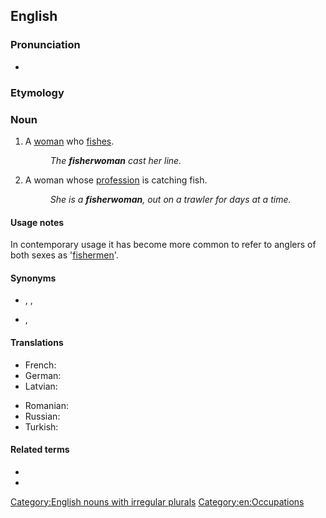 ==English==

===Pronunciation===
* {{a|UK}} {{IPA|/ˈfɪʃəˌwʊmən/|lang=en}}

===Etymology===
{{compound|en|fisher|woman}}

===Noun===
{{en-noun|fisherwomen}}

# A [[woman]] who [[fish#Verb|fishes]].
#: ''The '''fisherwoman''' cast her line.''
# A woman whose [[profession]] is catching fish.
#: ''She is a '''fisherwoman''', out on a trawler for days at a time.''

====Usage notes====
In contemporary usage it has become more common to refer to anglers of both sexes as '[[fisherman|fishermen]]'.

====Synonyms====
* {{sense|woman who fishes}} {{l|en|fisherman}}, {{l|en|angler}}, {{l|en|fisher}}
* {{sense|woman whose profession is catching fish}} {{l|en|fisherman}}, {{l|en|fisher}}

====Translations====
{{trans-top|woman catching fish}}
* French: {{t+|fr|pêcheuse|f}}
* German: {{t|de|Fischerin|f}}
* Latvian: {{t|lv|zvejniece|f}}
{{trans-mid}}
* Romanian: {{t|ro|[[femeie]]-[[pescar]]|f}}
* Russian: {{t+|ru|рыба́чка|f}}
* Turkish: {{t+|tr|balıkçı}}
{{trans-bottom}}

====Related terms====
* {{l|en|fish}}
* {{l|en|fishing}}

[[Category:English nouns with irregular plurals]]
[[Category:en:Occupations]]